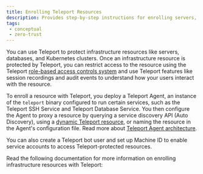 ```yaml
---
title: Enrolling Teleport Resources
description: Provides step-by-step instructions for enrolling servers, databases, and other infrastructure resources with your Teleport cluster.
tags:
 - conceptual
 - zero-trust
---
```


You can use Teleport to protect infrastructure resources like servers,
databases, and Kubernetes clusters. Once an infrastructure resource is protected
by Teleport, you can restrict access to the resource using the Teleport
[role-based access controls
system](../zero-trust-access/authentication/authentication.mdx) and use Teleport
features like session recordings and audit events to understand how your users
interact with the resource.

To enroll a resource with Teleport, you deploy a Teleport Agent, an instance of
the `teleport` binary configured to run certain services, such as the Teleport
SSH Service and Teleport Database Service. You then configure the Agent to proxy
a resource by querying a service discovery API (Auto Discovery), using a
[dynamic Teleport
resource](../zero-trust-access/infrastructure-as-code/infrastructure-as-code.mdx), or
naming the resource in the Agent's configuration file. Read more about [Teleport
Agent architecture](../reference/architecture/agents.mdx).

You can also create a Teleport bot user and set up Machine ID to enable service
accounts to access Teleport-protected resources.

Read the following documentation for more information on enrolling
infrastructure resources with Teleport:

<DocCardList />
